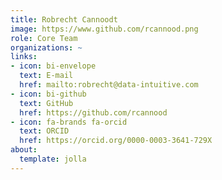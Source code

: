 ```yaml
---
title: Robrecht Cannoodt
image: https://www.github.com/rcannood.png
role: Core Team
organizations: ~
links:
- icon: bi-envelope
  text: E-mail
  href: mailto:robrecht@data-intuitive.com
- icon: bi-github
  text: GitHub
  href: https://github.com/rcannood
- icon: fa-brands fa-orcid
  text: ORCID
  href: https://orcid.org/0000-0003-3641-729X
about:
  template: jolla
---
```


